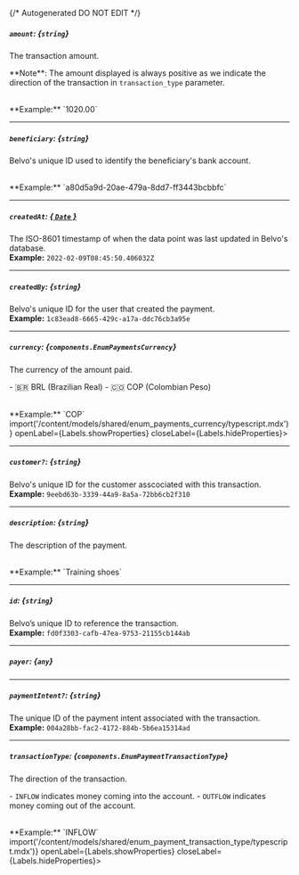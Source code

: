 {/* Autogenerated DO NOT EDIT  */}

##### `amount`: *{`string`}*
The transaction amount.


\*\*Note\*\*: The amount displayed is always positive as we indicate the direction of the transaction in `transaction_type` parameter.

<br/>
**Example:** `1020.00`

---
##### `beneficiary`: *{`string`}*
Belvo's unique ID used to identify the beneficiary's bank account.

<br/>
**Example:** `a80d5a9d-20ae-479a-8dd7-ff3443bcbbfc`

---
##### `createdAt`: [*{ `Date` }*](https://developer.mozilla.org/en-US/docs/Web/JavaScript/Reference/Global_Objects/Date)
The ISO\-8601 timestamp of when the data point was last updated in Belvo's database.
<br/>
**Example:** `2022-02-09T08:45:50.406032Z`

---
##### `createdBy`: *{`string`}*
Belvo's unique ID for the user that created the payment.
<br/>
**Example:** `1c83ead8-6665-429c-a17a-ddc76cb3a95e`

---
##### `currency`: *{`components.EnumPaymentsCurrency`}*
The currency of the amount paid.


  \- 🇧🇷 BRL (Brazilian Real)
  \- 🇨🇴 COP (Colombian Peso)

<br/>
**Example:** `COP`
<Collapsible content={() => import('/content/models/shared/enum_payments_currency/typescript.mdx')} openLabel={Labels.showProperties} closeLabel={Labels.hideProperties}>
</Collapsible>

---
##### `customer?`: *{`string`}*
Belvo's unique ID for the customer asscociated with this transaction.
<br/>
**Example:** `9eebd63b-3339-44a9-8a5a-72bb6cb2f310`

---
##### `description`: *{`string`}*
The description of the payment.

<br/>
**Example:** `Training shoes`

---
##### `id`: *{`string`}*
Belvo’s unique ID to reference the transaction.
<br/>
**Example:** `fd0f3303-cafb-47ea-9753-21155cb144ab`

---
##### `payer`: *{`any`}*

---
##### `paymentIntent?`: *{`string`}*
The unique ID of the payment intent associated with the transaction.
<br/>
**Example:** `004a28bb-fac2-4172-884b-5b6ea15314ad`

---
##### `transactionType`: *{`components.EnumPaymentTransactionType`}*
The direction of the transaction.

  \- `INFLOW` indicates money coming into the account.
  \- `OUTFLOW` indicates money coming out of the account.

<br/>
**Example:** `INFLOW`
<Collapsible content={() => import('/content/models/shared/enum_payment_transaction_type/typescript.mdx')} openLabel={Labels.showProperties} closeLabel={Labels.hideProperties}>
</Collapsible>


